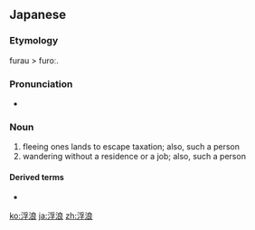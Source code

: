 ==Japanese==
{{ja-kanjitab|浮|浪}}

===Etymology===
furau > furoː.

===Pronunciation===
* {{IPA|[ɸuroː]|lang=ja}}

===Noun===
{{ja-noun|ふろう|hhira=ふらう}}

# fleeing ones lands to escape taxation; also, such a person
# wandering without a residence or a job; also, such a person

====Derived terms====
* {{ja-r|浮浪者|ふろうしゃ}}

[[ko:浮浪]]
[[ja:浮浪]]
[[zh:浮浪]]